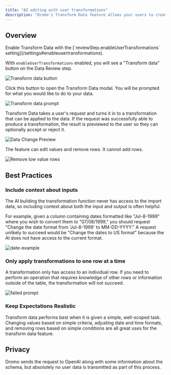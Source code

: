 ```yaml
---
title: "AI editing with user transformations"
description: "Dromo's Transform Data feature allows your users to create bulk transformations from natural language and execute them on the dataset. The feature is available on the Pro plan."
---
```


## Overview

<Check>
  Enable Transform Data with the [`reviewStep.enableUserTransformations` setting](/settings#enableusertransformations).
</Check>

With `enableUserTransformations` enabled, you will see a "Transform data" button on the Data Review step.

![Transform data button](\images\guides\assets\images\review_screen_button-e9c4c05bd494cc13389f76c2ab8f5650.png)

Click this button to open the Transform Data modal. You will be prompted for what you would like to do to your data.

![Transform data prompt](\images\guides\assets\images\empty_prompt-34651e12db7e9394d7e44c93efb52f88.png)

Transform Data takes a user's request and turns it in to a transformation that can be applied to the data. If the request was successfully able to produce a transformation, the result is previewed to the user so they can optionally accept or reject it.

![Data Change Preview](\images\guides\assets\images\last-comma-first-699f99617101eb318d1f10be6dc64c92.png)

The feature can edit values and remove rows. It cannot add rows.

![Remove low value rows](\images\guides\assets\images\remove-cheap-rows-642eae7e803ed76db1c3976aeeee5f2f.png)

## Best Practices

### Include context about inputs

The AI building the transformation function never has access to the import data, so including context about both the input and output is often helpful.

For example, given a column containing dates formatted like "Jul-8-1999" where you wish to convert them to "07/08/1999," you should request "Change the date format from 'Jul-8-1999' to MM-DD-YYYY." A request unlikely to succeed would be "Change the dates to US format" because the AI does not have access to the current format.

![date-example](\images\guides\assets\images\date-format-88bf2c972ebfc224d812c5aeaa49aff0.png)

### Only apply transformations to one row at a time

A transformation only has access to an individual row. If you need to perform an operation that requires knowledge of other rows or information outside of the table, the transformation will not succeed.

![failed prompt](\images\guides\assets\images\failed-prompt-b2c6c567a3f43d3b49faae09b2e8141a.png)

### Keep Expectations Realistic

Transform data performs best when it is given a simple, well-scoped task. Changing values based on simple criteria, adjusting date and time formats, and removing rows based on simple conditions are all great uses for the transform data feature.

## Privacy

Dromo sends the request to OpenAI along with some information about the schema, but absolutely no user data is transmitted as part of this process.
